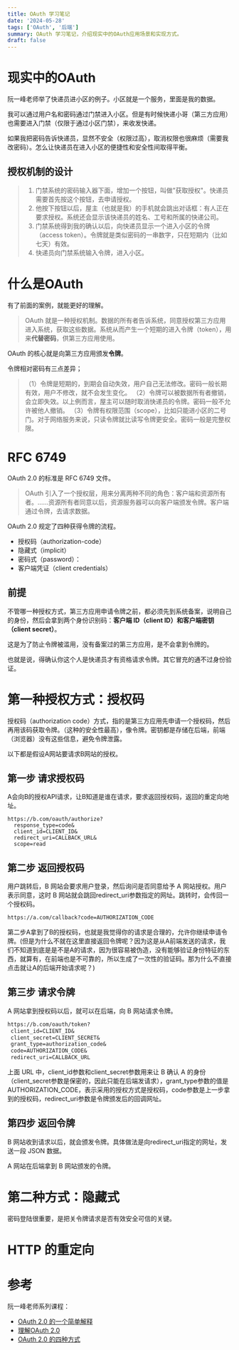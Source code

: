 ```yaml
---
title: OAuth 学习笔记
date: '2024-05-28'
tags: ['OAuth', '后端']
summary: OAuth 学习笔记，介绍现实中的OAuth应用场景和实现方式。
draft: false
---
```


# 现实中的OAuth

阮一峰老师举了快递员进小区的例子。小区就是一个服务，里面是我的数据。

我可以通过用户名和密码通过门禁进入小区。但是有时候快递小哥（第三方应用）也需要进入门禁（仅限于通过小区门禁），来收发快递。

如果我把密码告诉快递员，显然不安全（权限过高），取消权限也很麻烦（需要我改密码）。怎么让快递员在进入小区的便捷性和安全性间取得平衡。


## 授权机制的设计
> 1. 门禁系统的密码输入器下面，增加一个按钮，叫做"获取授权"。快递员需要首先按这个按钮，去申请授权。
> 2. 他按下按钮以后，屋主（也就是我）的手机就会跳出对话框：有人正在要求授权。系统还会显示该快递员的姓名、工号和所属的快递公司。
> 3. 门禁系统得到我的确认以后，向快递员显示一个进入小区的令牌（access token）。令牌就是类似密码的一串数字，只在短期内（比如七天）有效。
> 4. 快递员向门禁系统输入令牌，进入小区。

# 什么是OAuth
有了前面的案例，就能更好的理解。

> OAuth 就是一种授权机制。数据的所有者告诉系统，同意授权第三方应用进入系统，获取这些数据。系统从而产生一个短期的进入令牌（token），用来**代替密码**，供第三方应用使用。

OAuth 的核心就是向第三方应用颁发**令牌**。

令牌相对密码有三点差异；
> （1）令牌是短期的，到期会自动失效，用户自己无法修改。密码一般长期有效，用户不修改，就不会发生变化。
> （2）令牌可以被数据所有者撤销，会立即失效。以上例而言，屋主可以随时取消快递员的令牌。密码一般不允许被他人撤销。
> （3）令牌有权限范围（scope），比如只能进小区的二号门。对于网络服务来说，只读令牌就比读写令牌更安全。密码一般是完整权限。

# RFC 6749

OAuth 2.0 的标准是 RFC 6749 文件。

> OAuth 引入了一个授权层，用来分离两种不同的角色：客户端和资源所有者。......资源所有者同意以后，资源服务器可以向客户端颁发令牌。客户端通过令牌，去请求数据。

OAuth 2.0 规定了四种获得令牌的流程。

- 授权码（authorization-code）
- 隐藏式（implicit）
- 密码式（password）：
- 客户端凭证（client credentials）

## 前提

不管哪一种授权方式，第三方应用申请令牌之前，都必须先到系统备案，说明自己的身份，然后会拿到两个身份识别码：**客户端 ID（client ID）和客户端密钥（client secret）**。

这是为了防止令牌被滥用，没有备案过的第三方应用，是不会拿到令牌的。

也就是说，得确认你这个人是快递员才有资格请求令牌。其它冒充的通不过身份验证。

# 第一种授权方式：授权码

授权码（authorization code）方式，指的是第三方应用先申请一个授权码，然后再用该码获取令牌。（这种的安全性最高），像令牌。密钥都是存储在后端，前端（浏览器）没有这些信息，避免令牌泄露。

以下都是假设A网站要请求B网站的授权。

## 第一步 请求授权码
A会向B的授权API请求，让B知道是谁在请求，要求返回授权码，返回的重定向地址。

```text
https://b.com/oauth/authorize?
  response_type=code&
  client_id=CLIENT_ID&
  redirect_uri=CALLBACK_URL&
  scope=read
```
## 第二步 返回授权码
用户跳转后，B 网站会要求用户登录，然后询问是否同意给予 A 网站授权。用户表示同意，这时 B 网站就会跳回redirect_uri参数指定的网址。跳转时，会传回一个授权码。

```txt
https://a.com/callback?code=AUTHORIZATION_CODE
```

第二步A拿到了B的授权码，也就是我觉得你的请求是合理的，允许你继续申请令牌。(但是为什么不就在这里直接返回令牌呢？因为这是从A前端发送的请求，我们不知道到底是是不是A的请求，因为很容易被伪造，没有能够验证身份特征的东西，就算有，在前端也是不可靠的，所以生成了一次性的验证码。那为什么不直接点击就让A的后端开始请求呢？)

## 第三步 请求令牌
A 网站拿到授权码以后，就可以在后端，向 B 网站请求令牌。

```txt
https://b.com/oauth/token?
 client_id=CLIENT_ID&
 client_secret=CLIENT_SECRET&
 grant_type=authorization_code&
 code=AUTHORIZATION_CODE&
 redirect_uri=CALLBACK_URL
```

上面 URL 中，client_id参数和client_secret参数用来让 B 确认 A 的身份（client_secret参数是保密的，因此只能在后端发请求），grant_type参数的值是AUTHORIZATION_CODE，表示采用的授权方式是授权码，code参数是上一步拿到的授权码，redirect_uri参数是令牌颁发后的回调网址。

## 第四步 返回令牌

B 网站收到请求以后，就会颁发令牌。具体做法是向redirect_uri指定的网址，发送一段 JSON 数据。

A 网站在后端拿到 B 网站颁发的令牌。

# 第二种方式：隐藏式

密码登陆很重要，是把关令牌请求是否有效安全可信的关键。


# HTTP 的重定向

# 参考

阮一峰老师系列课程：
- [OAuth 2.0 的一个简单解释](https://www.ruanyifeng.com/blog/2019/04/oauth_design.html)
- [理解OAuth 2.0](https://www.ruanyifeng.com/blog/2014/05/oauth_2_0.html)
- [OAuth 2.0 的四种方式](https://www.ruanyifeng.com/blog/2019/04/oauth-grant-types.html)